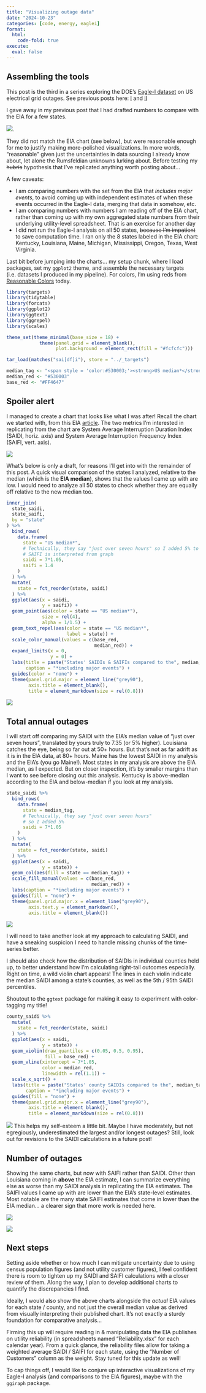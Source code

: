```yaml
---
title: "Visualizing outage data"
date: "2024-10-23"
categories: [code, energy, eaglei]
format:
  html:
    code-fold: true
execute: 
  eval: false
---
```


## Assembling the tools

This post is the third in a series exploring the DOE's [Eagle-I dataset](https://openenergyhub.ornl.gov/explore/dataset/eaglei_outages_2014/information/){target="_blank"} on US electrical grid outages. See previous posts here: [I](../intro/index.html){target="_blank"} and [II](../eia_metrics/index.html){target="_blank"}

I gave away in my previous post that I had drafted numbers to compare with the EIA for a few states.

![](../eia_metrics/sample_saidi_state.png){fig-alt="Console output in R showing the calculated SAIDI metric for an assortment of US states"}.

 They did not match the EIA chart (see below), but were reasonable enough for me to justify making more-polished visualizations. In more words, "reasonable" given just the uncertainties in data sourcing I already know about, let alone the Rumsfeldian unknowns lurking about. Before testing my ~~hubris~~ hypothesis that I've replicated anything worth posting about...

A few caveats:

- I am comparing numbers with the set from the EIA that *includes major events*, to avoid coming up with independent estimates of when these events occurred in the Eagle-I data, merging that data in somehow, etc.
- I am comparing numbers with numbers I am reading off of the EIA chart, rather than coming up with my own aggregated state numbers from their underlying utility-level spreadsheet. That is an exercise for another day
- I did not run the Eagle-I analysis on all 50 states, ~~because I'm impatient~~ to save computation time. I ran only the 8 states labeled in the EIA chart: Kentucky, Louisiana, Maine, Michigan, Mississippi, Oregon, Texas, West Virginia.

Last bit before jumping into the charts... my setup chunk, where I load packages, set my `ggplot2` theme, and assemble the necessary targets (i.e. datasets I produced in my pipeline). For colors, I'm using reds from [Reasonable Colors](https://www.reasonable.work/colors/red/) today.

```r
library(targets)
library(tidytable)
library(forcats)
library(ggplot2)
library(ggtext)
library(ggrepel)
library(scales)

theme_set(theme_minimal(base_size = 18) +
            theme(panel.grid = element_blank(),
                  plot.background = element_rect(fill = "#fcfcfc")))

tar_load(matches("sai[df]i"), store = "../_targets")

median_tag <- "<span style = 'color:#530003;'><strong>US median*</strong></span>"
median_red <- "#530003"
base_red <- "#FF4647"
```

## Spoiler alert

I managed to create a chart that looks like what I was after! Recall the chart we started with, from this EIA [article](https://www.eia.gov/todayinenergy/detail.php?id=54639){target="_blank"}. The two metrics I'm interested in replicating from the chart are System Average Interruption Duration Index (SAIDI, horiz. axis) and System Average Interruption Frequency Index (SAIFI, vert. axis).

![](../intro/chart2.svg){fig-alt="Average total annual electric power interruption duration and frequency per customer, by state, for 2021 only"}

What's below is only a draft, for reasons I'll get into with the remainder of this post. A quick visual comparison of the states I analyzed, relative to the median (which is the **EIA median**), shows that the values I came up with are low. I would need to analyze all 50 states to check whether they are equally off relative to the new median too.

```r
inner_join(
  state_saidi,
  state_saifi,
  by = "state"
) %>% 
  bind_rows(
    data.frame(
      state = "US median*",
      # Technically, they say "just over seven hours" so I added 5% to SAIDI.
      # SAIFI is interpreted from graph
      saidi = 7*1.05,
      saifi = 1.4
    )
  ) %>% 
  mutate(
    state = fct_reorder(state, saidi)
  ) %>% 
  ggplot(aes(x = saidi,
             y = saifi)) +
  geom_point(aes(color = state == "US median*"),
             size = rel(4),
             alpha = 1/1.5) +
  geom_text_repel(aes(color = state == "US median*",
                      label = state)) +
  scale_color_manual(values = c(base_red,
                                median_red)) +
  expand_limits(x = 0,
                y = 0) +
  labs(title = paste("States' SAIDIs & SAIFIs compared to the", median_tag), 
       caption = "*including major events") +
  guides(color = "none") +
  theme(panel.grid.major = element_line("grey90"),
        axis.title = element_blank(),
        title = element_markdown(size = rel(0.8)))
```

![](./images/scatter-1.png){fig-alt="Scatterplot comparing my estimates of SAIDI and SAIFI for each of 8 states, alongside EIA median values."}

## Total annual outages

I will start off comparing my SAIDI with the EIA's median value of "just over seven hours", translated by yours truly to 7.35 (or 5% higher). Louisiana catches the eye, being so far out at 50+ hours. But that's not as far adrift as it is in the EIA data, at 80+ hours. Maine has the lowest SAIDI in my analysis and the EIA's (you go Maine!). Most states in my analysis are above the EIA median, as I expected. But on closer inspection, it's by smaller margins than I want to see before closing out this analysis. Kentucky is above-median according to the EIA and below-median if you look at my analysis.

```r
state_saidi %>% 
  bind_rows(
    data.frame(
      state = median_tag,
      # Technically, they say "just over seven hours"
      # so I added 5%
      saidi = 7*1.05
    )
  ) %>% 
  mutate(
    state = fct_reorder(state, saidi)
  ) %>% 
  ggplot(aes(x = saidi,
             y = state)) +
  geom_col(aes(fill = state == median_tag)) +
  scale_fill_manual(values = c(base_red,
                               median_red)) +
  labs(caption = "*including major events") +
  guides(fill = "none") +
  theme(panel.grid.major.x = element_line("grey90"),
        axis.text.y = element_markdown(),
        axis.title = element_blank())
```

![](./images/state_saidi-1.png){fig-alt="Bar chart showing state SAIDI values as calculated from Eagle-I data, compared to the EIA median value."}

I will need to take another look at my approach to calculating SAIDI, and have a sneaking suspicion I need to handle missing chunks of the time-series better.

I should also check how the distribution of SAIDIs in individual counties held up, to better understand how I'm calculating right-tail outcomes especially. Right on time, a wild violin chart appears! The lines in each violin indicate the median SAIDI among a state's counties, as well as the 5th / 95th SAIDI percentiles.

::: column-margin
Shoutout to the `ggtext` package for making it easy to experiment with color-tagging my title!
:::

```r
county_saidi %>% 
  mutate(
    state = fct_reorder(state, saidi)
  ) %>% 
  ggplot(aes(x = saidi,
             y = state)) +
  geom_violin(draw_quantiles = c(0.05, 0.5, 0.95),
              fill = base_red) +
  geom_vline(xintercept = 7*1.05,
             color = median_red,
             linewidth = rel(1.1)) +
  scale_x_sqrt() +
  labs(title = paste("States' county SAIDIs compared to the", median_tag), 
       caption = "*including major events") +
  guides(fill = "none") +
  theme(panel.grid.major.x = element_line("grey90"),
        axis.title = element_blank(),
        title = element_markdown(size = rel(0.8)))
```

![](./images/county_saidi-1.png){fig-alt="Bar chart showing county SAIDI values as calculated from Eagle-I data, compared to the EIA median value."}
This helps my self-esteem a little bit. Maybe I have moderately, but not egregiously, underestimated the largest and/or longest outages? Still, look out for revisions to the SAIDI calculations in a future post!

## Number of outages

Showing the same charts, but now with SAIFI rather than SAIDI. Other than Louisiana coming in **above** the EIA estimate, I can summarize everything else as worse than my SAIDI analysis in replicating the EIA estimates. The SAIFI values I came up with are lower than the EIA's state-level estimates. Most notable are the many state SAIFI estimates that come in lower than the EIA median... a clearer sign that more work is needed here.

![](./images/state_saifi-1.png){fig-alt="Bar chart showing state SAIFI values as calculated from Eagle-I data, compared to the EIA median value."}

![](./images/county_saifi-1.png){fig-alt="Bar chart showing county SAIFI values as calculated from Eagle-I data, compared to the EIA median value."}

## Next steps

Setting aside whether or how much I can mitigate uncertainty due to using census population figures (and not utility customer figures), I feel confident there is room to tighten up my SAIDI and SAIFI calculations with a closer review of them. Along the way, I plan to develop additional charts to quantify the discrepancies I find.

Ideally, I would also show the above charts alongside the *actual* EIA values for each state / county, and not just the overall median value as derived from visually interpreting their published chart. It's not exactly a sturdy foundation for comparative analysis...

Firming this up will require reading in & manipulating data the EIA publishes on utility reliability (in spreadsheets named "Reliability.xlsx" for each calendar year). From a quick glance, the reliability files allow for taking a weighted average SAIDI / SAIFI for each state, using the "Number of Customers" column as the weight. Stay tuned for this update as well!

To cap things off, I would like to conjure up interactive visualizations of my Eagle-I analysis (and comparisons to the EIA figures), maybe with the `ggiraph` package.

<!-- ## Visual narrative for EIA comp-->

<!-- To start with, what does my version of the EIA scatterplot look like. Show this and my tabulated set of EIA values in faceted scatterplots -->

<!-- Next, a dumbbell plot where one axis contains states, and the other compares points indicating my SAIDI / SAIFI and the EIA ones. -->

<!-- Finally, a lolli / bar plot where the values are discrepancies between my metrics and the EIA's, using the latter as ground truth. -->

